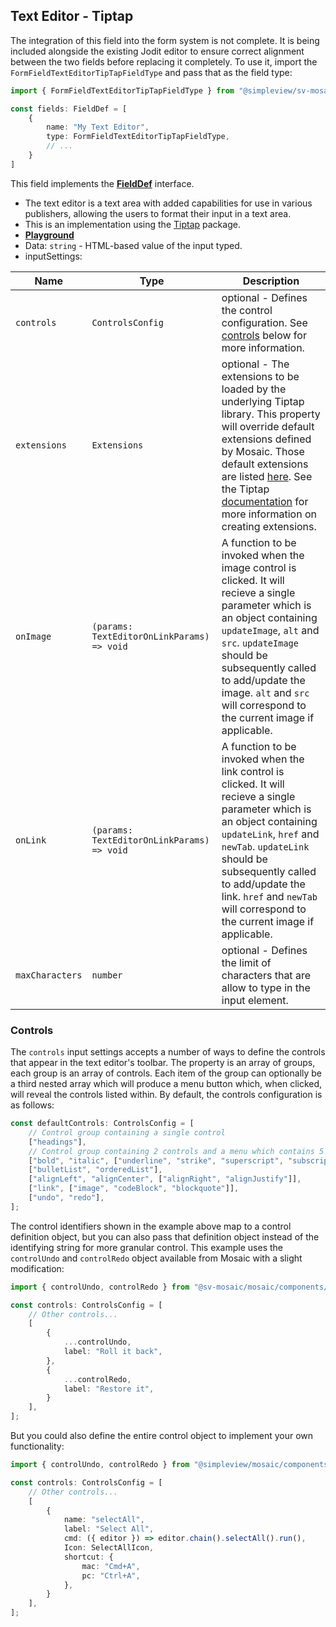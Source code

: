 
<Meta of={stories} name="Docs - Tiptap" />

## Text Editor - Tiptap
The integration of this field into the form system is not complete. It is being included alongside the existing Jodit editor to ensure correct alignment between the two fields before replacing it completely. To use it, import the `FormFieldTextEditorTipTapFieldType` and pass that as the field type:

```ts
import { FormFieldTextEditorTipTapFieldType } from "@simpleview/sv-mosaic/components";

const fields: FieldDef = [
	{
		name: "My Text Editor",
		type: FormFieldTextEditorTipTapFieldType,
		// ...
	}
]

```

This field implements the [**FieldDef**](#generic-field-props-fielddef) interface.

- The text editor is a text area with added capabilities for use in various publishers, allowing the users to format their input in a text area.
- This is an implementation using the [Tiptap](https://www.npmjs.com/package/@tiptap/react) package.
- [**Playground**](/story/formfields-formfieldtexteditor--playground)
- Data: `string` - HTML-based value of the input typed.
- inputSettings:

| Name | Type | Description |
| ---- | ---- | ----------- |
| `controls` | `ControlsConfig` | optional - Defines the control configuration. See [controls](#controls) below for more information. |
| `extensions` | `Extensions` | optional - The extensions to be loaded by the underlying Tiptap library. This property will override default extensions defined by Mosaic. Those default extensions are listed [here](https://github.com/simpleview/sv-mosaic/tree/develop/containers/mosaic/src/components/Field/FormFieldTextEditor/Extensions/defaultExtensions.ts). See the Tiptap [documentation](https://tiptap.dev/docs/editor/extensions/custom-extensions) for more information on creating extensions. |
| `onImage` | `(params: TextEditorOnLinkParams) => void` | A function to be invoked when the image control is clicked. It will recieve a single parameter which is an object containing `updateImage`, `alt` and `src`. `updateImage` should be subsequently called to add/update the image. `alt` and `src` will correspond to the current image if applicable. |
| `onLink` | `(params: TextEditorOnLinkParams) => void` | A function to be invoked when the link control is clicked. It will recieve a single parameter which is an object containing `updateLink`, `href` and `newTab`. `updateLink` should be subsequently called to add/update the link. `href` and `newTab` will correspond to the current image if applicable. |
| `maxCharacters` | `number` | optional - Defines the limit of characters that are allow to type in the input element. |


### Controls
The `controls` input settings accepts a number of ways to define the controls that appear in the text editor's toolbar. The property is an array of groups, each group is an array of controls. Each item of the group can optionally be a third nested array which will produce a menu button which, when clicked, will reveal the controls listed within. By default, the controls configuration is as follows:

```ts
const defaultControls: ControlsConfig = [
	// Control group containing a single control
	["headings"],
	// Control group containing 2 controls and a menu which contains 5 more controls.
	["bold", "italic", ["underline", "strike", "superscript", "subscript", "clear"]],
	["bulletList", "orderedList"],
	["alignLeft", "alignCenter", ["alignRight", "alignJustify"]],
	["link", ["image", "codeBlock", "blockquote"]],
	["undo", "redo"],
];
```

The control identifiers shown in the example above map to a control definition object, but you can also pass that definition object instead of the identifying string for more granular control. This example uses the `controlUndo` and `controlRedo` object available from Mosaic with a slight modification:

```ts
import { controlUndo, controlRedo } from "@sv-mosaic/mosaic/components/Field/FormFieldTextEditor";

const controls: ControlsConfig = [
	// Other controls...
	[
		{
			...controlUndo,
			label: "Roll it back",
		},
		{
			...controlRedo,
			label: "Restore it",
		}
	],
];
```

But you could also define the entire control object to implement your own functionality:

```ts
import { controlUndo, controlRedo } from "@simpleview/mosaic/components/Field/FormFieldTextEditor";

const controls: ControlsConfig = [
	// Other controls...
	[
		{
			name: "selectAll",
			label: "Select All",
			cmd: ({ editor }) => editor.chain().selectAll().run(),
			Icon: SelectAllIcon,
			shortcut: {
				mac: "Cmd+A",
				pc: "Ctrl+A",
			},
		}
	],
];
```
